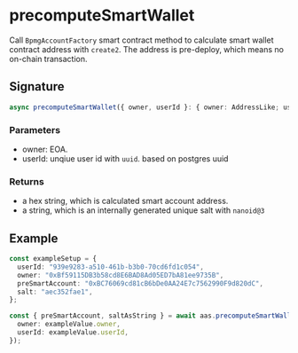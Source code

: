 # precomputeSmartWallet

Call `BpmgAccountFactory` smart contract method to calculate smart wallet contract address with `create2`.
The address is pre-deploy, which means no on-chain transaction.

## Signature

```ts
async precomputeSmartWallet({ owner, userId }: { owner: AddressLike; userId: string })
```

### Parameters

- owner: EOA.
- userId: unqiue user id with `uuid`. based on postgres uuid

### Returns

- a hex string, which is calculated smart account address.
- a string, which is an internally generated unique salt with `nanoid@3`

## Example

```ts
const exampleSetup = {
  userId: "939e9283-a510-461b-b3b0-70cd6fd1c054",
  owner: "0xBf59115DB3b58cd8E6BAD8Ad05ED7bA81ee9735B",
  preSmartAccount: "0xBC76069cd81cB6bDe0AA24E7c7562990F9d820dC",
  salt: "aec352fae1",
};

const { preSmartAccount, saltAsString } = await aas.precomputeSmartWallet({
  owner: exampleValue.owner,
  userId: exampleValue.userId,
});
```
